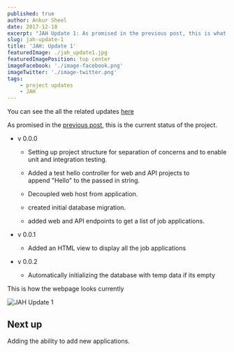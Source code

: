 ```yaml
---
published: true
author: Ankur Sheel
date: 2017-12-18
excerpt: "JAH Update 1: As promised in the previous post, this is what's been done so far."
slug: jah-update-1
title: 'JAH: Update 1'
featuredImage: ./jah_update1.jpg
featuredImagePosition: top center
imageFacebook: './image-facebook.png'
imageTwitter: './image-twitter.png'
tags:
    - project updates
    - JAH
---
```


You can see the all the related updates [here](/tags/jah)

As promised in the [previous post](../new-side-project-jah/), this is the current status of the project.

-   v 0.0.0

    -   Setting up project structure for separation of concerns and to enable unit and integration testing.

    -   Added a test hello controller for web and API projects to append "Hello" to the passed in string.

    -   Decoupled web host from application.

    -   created initial database migration.

    -   added web and API endpoints to get a list of job applications.

-   v 0.0.1

    -   Added an HTML view to display all the job applications

-   v 0.0.2

    -   Automatically initializing the database with temp data if its empty

This is how the webpage looks currently

![JAH Update 1](./jah_update1.jpg)

## Next up

Adding the ability to add new applications.
